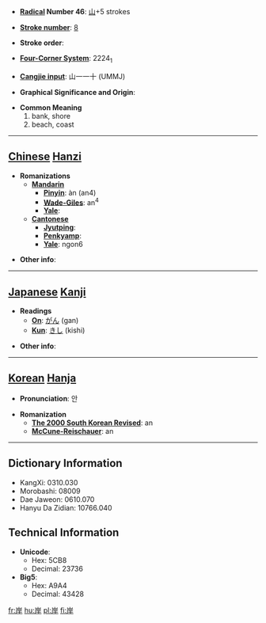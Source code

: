 * '''[[Wiktionary:Chinese radical index| Radical]] Number 46''': [[Wiktionary:Chinese radical index 山|山]]+5 strokes

* '''[[Wiktionary:Chinese total strokes index|Stroke number]]''': [[Wiktionary:Chinese total strokes index 8|8]]

* '''Stroke order''': 

* '''[[Wiktionary:Chinese four corner index|Four-Corner System]]''': 2224<sub>1</sub>

* '''[[Wiktionary:Chinese Cangjie index|Cangjie input]]''': 山一一十 (UMMJ)

* '''Graphical Significance and Origin''': 

* '''Common Meaning'''
*#bank, shore
*# beach, coast


----

== [[Chinese]] [[Hanzi]] ==

* '''Romanizations'''
** '''[[Mandarin]]'''
*** '''[[Pinyin]]''': àn (an4)
*** '''[[Wade-Giles]]''': an<sup>4</sup>
*** '''[[Yale]]''': 
** '''[[Cantonese]]'''
*** '''[[Jyutping]]''':
*** '''[[Penkyamp]]''': 
*** '''[[Yale]]''': ngon6

* '''Other info''': 

----

== [[Japanese]] [[Kanji]] ==

* '''Readings'''
** '''[[On]]''': [[がん]] (gan)
** '''[[Kun]]''': [[きし]] (kishi)

* '''Other info''':  

----

== [[Korean]] [[Hanja]] ==

* '''Pronunciation''': 안

* '''Romanization'''
** '''[[The 2000 South Korean Revised Romanization|The 2000 South Korean Revised]]''': an
** '''[[McCune-Reischauer]]''': an

----

== Dictionary Information ==

* KangXi: 0310.030
* Morobashi: 08009
* Dae Jaweon: 0610.070
* Hanyu Da Zidian: 10766.040

== Technical Information ==

* '''Unicode''':
** Hex: 5CB8
** Decimal: 23736
* '''Big5''':
** Hex: A9A4
** Decimal: 43428

[[fr:岸]]
[[hu:岸]]
[[pl:岸]]
[[fi:岸]]